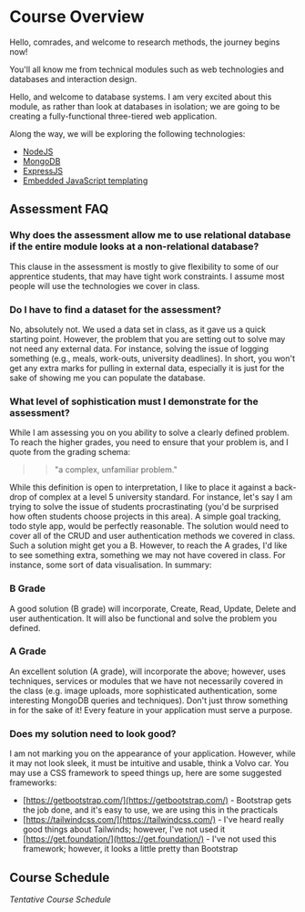 
# Course Overview

Hello, comrades, and welcome to research methods, the journey begins now!

You'll all know me from technical modules such as web technologies and databases and interaction design. 

Hello, and welcome to database systems. I am very excited about this module, as rather than look at databases in isolation; we are going to be creating a fully-functional three-tiered web application.

Along the way, we will be exploring the following technologies:

- [NodeJS](https://nodejs.org/en/)
- [MongoDB](https://www.mongodb.com/)
- [ExpressJS](https://expressjs.com/)
- [Embedded JavaScript templating](https://ejs.co/#promo)

## Assessment FAQ

### Why does the assessment allow me to use relational database if the entire module looks at a non-relational database?

This clause in the assessment is mostly to give flexibility to some of our apprentice students, that may have tight work constraints. I assume most people will use the technologies we cover in class.

### Do I have to find a dataset for the assessment?

No, absolutely not. We used a data set in class, as it gave us a quick starting point. However, the problem that you are setting out to solve may not need any external data. For instance, solving the issue of logging something (e.g., meals, work-outs, university deadlines). In short, you won't get any extra marks for pulling in external data, especially it is just for the sake of showing me you can populate the database.

### What level of sophistication must I demonstrate for the assessment?

While I am assessing you on you ability to solve a clearly defined problem. To reach the higher grades, you need to ensure that your problem is, and I quote from the grading schema:

> > "a complex, unfamiliar problem."

While this definition is open to interpretation, I like to place it against a back-drop of complex at a level 5 university standard. For instance, let's say I am trying to solve the issue of students procrastinating (you'd be surprised how often students choose projects in this area). A simple goal tracking, todo style app, would be perfectly reasonable. The solution would need to cover all of the CRUD and user authentication methods we covered in class. Such a solution might get you a B. However, to reach the A grades, I'd like to see something extra, something we may not have covered in class. For instance, some sort of data visualisation. In summary:

### B Grade

A good solution (B grade) will incorporate, Create, Read, Update, Delete and user authentication. It will also be functional and solve the problem you defined.

### A Grade

An excellent solution (A grade), will incorporate the above; however, uses techniques, services or modules that we have not necessarily covered in the class (e.g. image uploads, more sophisticated authentication, some interesting MongoDB queries and techniques). Don't just throw something in for the sake of it! Every feature in your application must serve a purpose.

### Does my solution need to look good?

I am not marking you on the appearance of your application. However, while it may not look sleek, it must be intuitive and usable, think a Volvo car. You may use a CSS framework to speed things up, here are some suggested frameworks:

- [https://getbootstrap.com/](https://getbootstrap.com/) - Bootstrap gets the job done, and it's easy to use, we are using this in the practicals
- [https://tailwindcss.com/](https://tailwindcss.com/) - I've heard really good things about Tailwinds; however, I've not used it
- [https://get.foundation/](https://get.foundation/) - I've not used this framework; however, it looks a little pretty than Bootstrap

## Course Schedule

<Schedule />

<em> Tentative Course Schedule </em>

